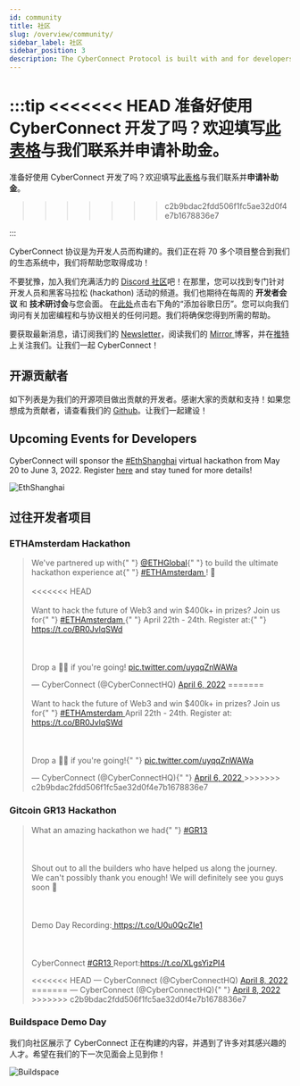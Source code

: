 ```yaml
---
id: community
title: 社区
slug: /overview/community/
sidebar_label: 社区
sidebar_position: 3
description: The CyberConnect Protocol is built with and for developers. We are integrating 70+ projects into our ecosystem and we're here to help you succeed!
---
```


<head>
  <script
    async
    src="https://platform.twitter.com/widgets.js"
    charSet="utf-8"
  ></script>
</head>

:::tip
<<<<<<< HEAD
准备好使用 CyberConnect 开发了吗？欢迎填写[此表格](https://9txmc3wk3bc.typeform.com/cybergrants)与我们联系并**申请补助金**。
=======
准备好使用 CyberConnect 开发了吗？欢迎填写[此表格](https://9txmc3wk3bc.typeform.com/to/t5bsZ22Z)与我们联系并**申请补助金**。
>>>>>>> c2b9bdac2fdd506f1fc5ae32d0f4e7b1678836e7

:::

CyberConnect 协议是为开发人员而构建的。我们正在将 70 多个项目整合到我们的生态系统中，我们将帮助您取得成功！

不要犹豫，加入我们充满活力的 [Discord 社区](https://discord.com/invite/cUc8VRGmPs)吧！在那里，您可以找到专门针对开发人员和黑客马拉松 (hackathon) 活动的频道。我们也期待在每周的 <strong>开发者会议</strong> 和 <strong>技术研讨会</strong>与您会面。 在[此处](https://calendar.google.com/calendar/u/0/embed?src=c_jrfrb2dvlvpttf9jp6b2lrv0n8@group.calendar.google.com&ctz=America/Los_Angeles)点击右下角的“添加谷歌日历”。您可以向我们询问有关加密编程和与协议相关的任何问题。我们将确保您得到所需的帮助。

要获取最新消息，请订阅我们的 [Newsletter](https://www.getrevue.co/profile/cyberconnect)，阅读我们的 [Mirror ](https://mirror.xyz/cyberlab.eth)博客，并在[推特](https://twitter.com/CyberConnectHQ)上关注我们。让我们一起 CyberConnect！

## 开源贡献者

如下列表是为我们的开源项目做出贡献的开发者。感谢大家的贡献和支持！如果您想成为贡献者，请查看我们的 [Github](https://github.com/cyberconnecthq/)。让我们一起建设！


<ContributorCards />

## Upcoming Events for Developers

CyberConnect will sponsor the [#EthShanghai](https://twitter.com/hashtag/EthShanghai?src=hashtag_click) virtual hackathon from May 20 to June 3, 2022. Register [here](https://gitcoin.co/hackathon/ethshanghai/onboard) and stay tuned for more details!

![EthShanghai](/img/v0.3.0/overview/ethshanghai.jpg)

## 过往开发者项目

### ETHAmsterdam Hackathon

<blockquote className="twitter-tweet">
  <p lang="en" dir="ltr">
    We&#39;ve partnered up with{" "}
    <a href="https://twitter.com/ETHGlobal?ref_src=twsrc%5Etfw">@ETHGlobal</a>{" "}
    to build the ultimate hackathon experience at{" "}
    <a href="https://twitter.com/hashtag/ETHAmsterdam?src=hash&amp;ref_src=twsrc%5Etfw">
      #ETHAmsterdam
    </a>
    ! 🥳<br></br>
<<<<<<< HEAD
    <br></br>Want to hack the future of Web3 and win $400k+ in prizes? Join us
    for{" "}
    <a href="https://twitter.com/hashtag/ETHAmsterdam?src=hash&amp;ref_src=twsrc%5Etfw">
      #ETHAmsterdam
    </a>{" "}
    April 22th - 24th. Register at:{" "}
    <a href="https://t.co/BR0JvlqSWd">https://t.co/BR0JvlqSWd</a> <br></br>
    <br></br>Drop a 🙋‍♀️ if you&#39;re going! <a href="https://t.co/uyqqZnWAWa">pic.twitter.com/uyqqZnWAWa</a>
  </p>
  &mdash; CyberConnect (@CyberConnectHQ) <a href="https://twitter.com/CyberConnectHQ/status/1511789984008843264?ref_src=twsrc%5Etfw">April 6, 2022</a>
=======
    <br></br>Want to hack the future of Web3 and win $400k+ in prizes? Join us for{" "}
    <a href="https://twitter.com/hashtag/ETHAmsterdam?src=hash&amp;ref_src=twsrc%5Etfw">
      #ETHAmsterdam
    </a> April 22th - 24th. Register at: <a href="https://t.co/BR0JvlqSWd">
      https://t.co/BR0JvlqSWd
    </a> <br></br>
    <br></br>Drop a 🙋‍♀️ if you&#39;re going!{" "}
    <a href="https://t.co/uyqqZnWAWa">pic.twitter.com/uyqqZnWAWa</a>
  </p>
  &mdash; CyberConnect (@CyberConnectHQ){" "}
  <a href="https://twitter.com/CyberConnectHQ/status/1511789984008843264?ref_src=twsrc%5Etfw">
    April 6, 2022
  </a>
>>>>>>> c2b9bdac2fdd506f1fc5ae32d0f4e7b1678836e7
</blockquote>

### Gitcoin GR13 Hackathon

<blockquote className="twitter-tweet">
  <p lang="en" dir="ltr">
    What an amazing hackathon we had{" "}
    <a href="https://twitter.com/hashtag/GR13?src=hash&amp;ref_src=twsrc%5Etfw">
      #GR13
    </a>
    <br></br>
    <br></br>Shout out to all the builders who have helped us along the journey.
    We can&#39;t possibly thank you enough! We will definitely see you guys soon
    💯<br></br>
    <br></br>Demo Day Recording:<a href="https://t.co/U0u0QcZIe1">
      https://t.co/U0u0QcZIe1
    </a>
    <br></br>
    <br></br>CyberConnect <a href="https://twitter.com/hashtag/GR13?src=hash&amp;ref_src=twsrc%5Etfw">
      #GR13
    </a> Report:<a href="https://t.co/XLgsYizPI4">https://t.co/XLgsYizPI4</a>
  </p>
<<<<<<< HEAD
  &mdash; CyberConnect (@CyberConnectHQ) <a href="https://twitter.com/CyberConnectHQ/status/1512575205759066112?ref_src=twsrc%5Etfw">April 8, 2022</a>
=======
  &mdash; CyberConnect (@CyberConnectHQ){" "}
  <a href="https://twitter.com/CyberConnectHQ/status/1512575205759066112?ref_src=twsrc%5Etfw">
    April 8, 2022
  </a>
>>>>>>> c2b9bdac2fdd506f1fc5ae32d0f4e7b1678836e7
</blockquote>

### Buildspace Demo Day

我们向社区展示了 CyberConnect 正在构建的内容，并遇到了许多对其感兴趣的人才。希望在我们的下一次见面会上见到你！

![Buildspace](/img/v0.2.0/overview/buildspace.jpg)
